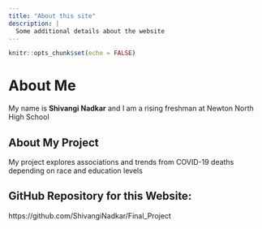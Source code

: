 ```yaml
---
title: "About this site"
description: |
  Some additional details about the website
---
```


```r
knitr::opts_chunk$set(echo = FALSE)
```
# About Me

My name is **Shivangi Nadkar** and I am a rising freshman at Newton North High School  


## About My Project

My project explores associations and trends from COVID-19 deaths depending on race and education levels


## GitHub Repository for this Website:

https://github.com/ShivangiNadkar/Final_Project
